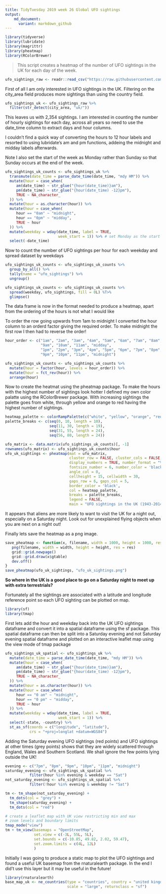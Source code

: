 ```yaml
---
title: TidyTuesday 2019 week 26 Global UFO sightings
output:
    md_document:
      variant: markdown_github
---
```


```r
library(tidyverse)
library(lubridate)
library(magrittr)
library(pheatmap)
library(RColorBrewer)
```

> This script creates a heatmap of the number of UFO sightings in the UK for each day of the week.

```r
ufo_sightings_raw <- readr::read_csv("https://raw.githubusercontent.com/rfordatascience/tidytuesday/master/data/2019/2019-06-25/ufo_sightings.csv")
```

First of all I am only interested in UFO sightings in the UK. Filtering on the city_area field produces more sightings than using the country field.

```r
ufo_sightings_uk <- ufo_sightings_raw %>% 
  filter(str_detect(city_area, "uk/"))
```

This leaves us with 2,354 sightings. I am interested in counting the number of hourly sightings for each day, across all years so need to use the date_time column to extract days and hour columns.

I couldn't find a quick way of converting the hours to 12 hour labels and resorted to using lubridate's am and pm functions, addeing the midnight and midday labels afterwards.

Note I also set the start of the week as Monday rather than Sunday so that Sunday occurs at the end of the week. 

```r
ufo_sightings_uk_counts <- ufo_sightings_uk %>% 
  transmute(date_time = parse_date_time(date_time, "mdy HM")) %>% 
  mutate(hour = case_when(
     am(date_time) ~ str_glue("{hour(date_time)}am"),
     pm(date_time) ~ str_glue("{hour(date_time) -12}pm"),
     TRUE ~ NA_character_
  )) %>% 
  mutate(hour = as.character(hour)) %>%
  mutate(hour = case_when(
     hour == "0am" ~ "midnight",
     hour == "0pm" ~ "midday",
     TRUE ~ hour
  )) %>% 
  mutate(weekday = wday(date_time, label = TRUE, 
                        week_start = 1)) %>% # set Monday as the start of the week
  select(-date_time)
```

Now to count the number of UFO sightings per hour for each weekday and spread dataset by weekdays

```r
ufo_sightings_uk_counts <- ufo_sightings_uk_counts %>%
  group_by_all() %>% 
  tally(name = "ufo_sightings") %>% 
  ungroup()

ufo_sightings_uk_counts <- ufo_sightings_uk_counts %>%
  spread(weekday, ufo_sightings, fill = 0L) %T>% 
  glimpse()
```

The data frame is now in the format needed to produce a heatmap, apart from the ordering of the hours is not what I would like

To order the row going upwards from 1am to midnight I converted the hour column to an orderd factor giving the required order. To make midnight the first row I then had to reverse the order!

```r
hour_order <- c("1am", "2am", "3am", "4am", "5am", "6am", "7am", "8am", 
                "9am", "10am", "11am", "midday", 
                "1pm", "2pm", "3pm", "4pm", "5pm", "6pm", "7pm", "8pm", 
                "9pm", "10pm", "11pm", "midnight")

ufo_sightings_uk_counts <- ufo_sightings_uk_counts %>% 
  mutate(hour = factor(hour, levels = hour_order)) %>% 
  mutate(hour = fct_rev(hour)) %>% 
  arrange(hour)
```

Now to create the heatmat using the pheatmap package. To make the hours with the highest number of sightings look hotter I defined my own color palatte using the RColorBrewer package. With increasing sightings the palette goes from white, through yellow and orange to red having the highest number of sightings.

```r
heatmap_palette <- colorRampPalette(c("white", "yellow", "orange", "red"))(n = 77)
palette_breaks <- c(seq(0, 10, length = 10),
                    seq(11, 30, length = 19),
                    seq(31, 55, length = 24),
                    seq(56, 80, length = 24))

ufo_matrix <- data.matrix(ufo_sightings_uk_counts)[, -1]
rownames(ufo_matrix) <- ufo_sightings_uk_counts$hour
ufo_uk_sightings <- pheatmap(mat = ufo_matrix, 
                             cluster_row = FALSE, cluster_cols = FALSE,
                             display_numbers = TRUE, number_format = "%.0f", 
                             fontsize_number = 6, number_color = 'black',
                             angle_col = 0,
                             cellheight = 15, cellwidth = 30,
                             gaps_row = 6, gaps_col = 5,
                             border_color = 'black',
                             col = heatmap_palette,
                             breaks = palette_breaks,
                             legend = FALSE,
                             main = "UFO sightings in the UK (1943-2014)")
```

It appears that aliens are more likely to want to visit the UK for a night out, especially on a Saturday night. Look out for unexplained flying objects when you are next on a night out!

Finally lets save the heatmap as a png image.

```r
save_pheatmap <- function(x, filename, width = 1000, height = 1000, res = 150) {
   png(filename, width = width, height = height, res = res)
   grid::grid.newpage()
   grid::grid.draw(x$gtable)
   dev.off()
}
save_pheatmap(ufo_uk_sightings, "ufo_uk_sightings.png")
```

**So where in the UK is a good place to go on a Saturday night to meet up with extra terrestrials?**

Fortunately all the sightings are associated with a latitude and longitude reference point so each UFO sighting can be plotted on map.

```r
library(sf)
library(tmap)
```

First lets add the hour and weekday back into the UK UFO sightings dataframe  and convert it into a spatial dataframe using the sf package. This spatial dataframe can then be split into a Saturday evening and not Saturday evening spatial dataframe and plotted on an interactive leaflet map using the view mode of tmap package

```r
ufo_sightings_uk_spatial <- ufo_sightings_uk %>%
  mutate(date_time = parse_date_time(date_time, "mdy HM")) %>% 
  mutate(hour = case_when(
     am(date_time) ~ str_glue("{hour(date_time)}am"),
     pm(date_time) ~ str_glue("{hour(date_time) -12}pm"),
     TRUE ~ NA_character_
  )) %>% 
  mutate(hour = as.character(hour)) %>%
  mutate(hour = case_when(
     hour == "0 am" ~ "midnight",
     hour == "0 pm" ~ "midday",
     TRUE ~ hour
  )) %>% 
  mutate(weekday = wday(date_time, label = TRUE, 
                        week_start = 1)) %>% 
  select(-state, -country) %>% 
  st_as_sf(coords = c("longitude", "latitude"),
           crs = "+proj=longlat +datum=WGS84")
```

Adding the Saturday evening UFO sightings (red points) and UFO sightings at other times (grey points) shows that they are widely scattered through England, Wales and Southern Scotland. We shall ignore the few points lying outside the UK!

```r
evening <- c("7pm", "8pm", "9pm", "10pm", "11pm", "midnight")
saturday_evening <- ufo_sightings_uk_spatial %>% 
           filter(hour %in% evening & weekday == "Sat")
not_saturday_evening <- ufo_sightings_uk_spatial %>% 
           filter(!hour %in% evening & weekday != "Sat")

tm <- tm_shape(not_saturday_evening) +
  tm_dots(col = "grey") +
  tm_shape(saturday_evening) +
  tm_dots(col = "red") 

# create a leaflet map with UK view restricting min and max
# zoom levels and boundary limits
tmap_mode("view")
tm + tm_view(basemaps = "OpenStreetMap",
             set.view = c(-3L, 55L, 5L),
             set.bounds = c(-10.85, 49.82, 2.02, 59.47),
             set.zoom.limits = c(4L, 12L)
             )
```

Initially I was going to produce a static map to plot the UFO sightings and found a useful UK basemap from the rnaturalearth package. In the end I did't use this layer but it may be useful in the future! 

```r
library(rnaturalearth)
base_map_uk <- ne_countries(type = "countries", country = "united kingdom",
                            scale = "large", returnclass = "sf")
```







